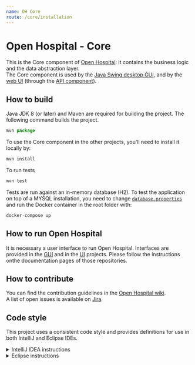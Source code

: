 ```yaml
---
name: OH Core
route: /core/installation
---
```


# Open Hospital - Core

This is the Core component of [Open Hospital][openhospital]: it contains the business logic and the data abstraction layer.  
The Core component is used by the [Java Swing desktop GUI][openhospital-gui], and by the [web UI][openhospital-ui] (through the [API component][openhospital-api]).

## How to build

Java JDK 8 (or later) and Maven are required for building the project. 
The following command builds the project. 

```jsx
mvn package
```

To use the Core component in the other projects, you'll need to install it locally by:

```jsx
mvn install
```

To run tests

```jsx
mvn test
```

Tests are run against an in-memory database (H2). 
To test the application on top of a MYSQL installation, you need to change [`database.properties`][database.prop] and run the Docker container in the root folder with:

```jsx
docker-compose up
```

## How to run Open Hospital

It is necessary a user interface to run Open Hospital. Interfaces are provided in the [GUI][openhospital-gui] and in the [UI][openhospital-ui] projects.
Please follow the instructions onthe documentation pages of those repositories.

## How to contribute

You can find the contribution guidelines in the [Open Hospital wiki][contribution-guide].  
A list of open issues is available on [Jira][jira].

## Code style

This project uses a consistent code style and provides definitions for use in both IntelliJ and Eclipse IDEs.


<details><summary>IntelliJ IDEA instructions</summary>

For IntelliJ IDEA the process for importing the code style is:

* Select *Settings* in the *File* menu
* Select *Editor*
* Select *Code Style*
* Expand the menu item and select *Java*
* Go to *Scheme* at the top, click on the setting button by the side of the drop-down list
* Select *Import Scheme*
* Select *IntelliJ IDE code style XML*
* Navigate to the location of the file which relative to the project root is: `.ide-settings/idea/OpenHospital-code-style-configuration.xml`
* Select *OK* 
* At this point the code style is stored as part of the IDE and is used for **all** projects opened in the editor. To restrict the settings to just this project again select the setting button by the side of the *Scheme* list and select *Copy to Project...*. If successful a notice appears in the window that reads: *For current project*.

</details> 

<details><summary>Eclipse instructions</summary>

For Eclipse the process requires loading the formatting style and the import order separately.

* Select *Preferences* in the *Window* menu
* Select *Java*
* Select *Code Style* and expand the menu
* Select *Formatter*
* Select the *Import...* button
* Navigate to the location of the file which relative to the project root is:  `.ide-settings/eclipse/OpenHospital-Java-CodeStyle-Formatter.xml`
* Select *Open*
* At this point the code style is stored and is applicable to all projects opened in the IDE.  To restrict the settings just to this project select *Configure Project Specific Settings...* in the upper right.  In the next dialog select the *openhospital* repository and select *OK*.  In the next dialog select the *Enable project specific settings* checkbox.  Finally select *Apply and Close*.
* Back in the *Code Style* menu area, select *Organize Imports*
* Select *Import...*
* Navigate to the location of the file which relative to the project root is: `.ide-settings/eclipse/OpenHospital.importorder`
* Select *Open*
* As with the formatting styles the import order is applicable to all projects. In order to change it just for this project repeat the same steps as above for *Configure Project Specific Settings...*
 
</details> 

 [openhospital]: https://www.open-hospital.org/
 [openhospital-gui]: https://github.com/informatici/openhospital-gui
 [openhospital-ui]: https://github.com/informatici/openhospital-ui
 [openhospital-api]: https://github.com/informatici/openhospital-api
 [contribution-guide]: https://openhospital.atlassian.net/wiki/display/OH/Contribution+Guidelines
 [jira]: https://openhospital.atlassian.net/issues/
 [database.prop]: https://github.com/informatici/openhospital-core/blob/develop/src/test/resources/database.properties